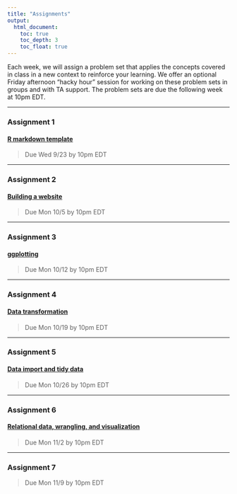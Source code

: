```yaml
---
title: "Assignments"
output: 
  html_document:
    toc: true
    toc_depth: 3
    toc_float: true
---
```


Each week, we will assign a problem set that applies the concepts covered in class in a new context to reinforce your learning. We offer an optional Friday afternoon “hacky hour” session for working on these problem sets in groups and with TA support. The problem sets are due the following week at 10pm EDT.  

***

### Assignment 1  
#### [R markdown template](https://github.com/nt246/NTRES6940-data-science/blob/master/assignments/assignment_1.md)  
>Due Wed 9/23 by 10pm EDT  

***

### Assignment 2  
#### [Building a website](https://github.com/nt246/NTRES6940-data-science/blob/master/assignments/assignment_2.md)

>Due Mon 10/5 by 10pm EDT

***

### Assignment 3  
#### [ggplotting](https://github.com/nt246/NTRES6940-data-science/blob/master/assignments/assignment_3.md)

>Due Mon 10/12 by 10pm EDT  

***

### Assignment 4   
#### [Data transformation](https://github.com/nt246/NTRES6940-data-science/blob/master/assignments/assignment_4.md)
>Due Mon 10/19 by 10pm EDT

***

### Assignment 5   
#### [Data import and tidy data](https://github.com/nt246/NTRES6940-data-science/blob/master/assignments/assignment_5.md)
>Due Mon 10/26 by 10pm EDT  

***

### Assignment 6  
#### [Relational data, wrangling, and visualization](https://github.com/nt246/NTRES6940-data-science/blob/master/assignments/assignment_6.md)
>Due Mon 11/2 by 10pm EDT

***

### Assignment 7  
>Due Mon 11/9 by 10pm EDT  
